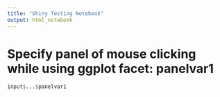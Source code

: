 ```yaml
---
title: "Shiny Testing Notebook"
output: html_notebook
---
```


# Specify panel of mouse clicking while using ggplot facet: panelvar1

```r
input$...$panelvar1
```

